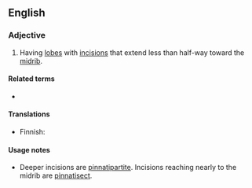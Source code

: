 ==English==

===Adjective===
{{en-adj|-}}

# {{lb|en|botany|of leaves}} Having [[lobe]]s with [[incision]]s that extend less than half-way toward the [[midrib]].

====Related terms====
* {{l|en|pinnate}}

====Translations====
{{trans-top|of leaves, having lobes with incisions that extend less than half-way toward the midrib}}
* Finnish: {{t|fi|halkoinen}}
{{trans-mid}}
{{trans-bottom}}

====Usage notes====
* Deeper incisions are [[pinnatipartite]]. Incisions reaching nearly to the midrib are [[pinnatisect]].